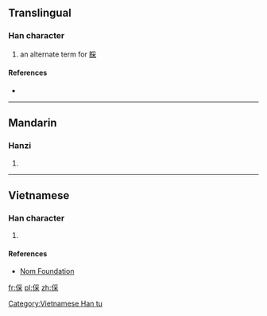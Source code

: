 ==Translingual==

===Han character===
{{Han char|rn=9|rad=人|as=08|sn=10|four=|canj=OBD|ids=⿰亻采}}

# an alternate term for [[睬]]

====References====
* {{Han ref|kx=0109.171|dkj=00822|dj=0233.030|hdz=10181.030|uh=5038|ud=20536}}

----

==Mandarin==

===Hanzi===
{{cmn-hanzi|pin=[[cǎi]] ([[cai3]])|wg=ts'ai<sup>3</sup>}}

# {{defn|lang=cmn|sort=人08}}

----

==Vietnamese==

===Han character===
{{vi-hantu|[[thái]]|rs=人08}}

# {{defn|lang=vi|sort=人08}}

====References====
*[http://nomfoundation.org/common/nom_details.php?codepoint=5038 Nom Foundation]

[[Category:Vietnamese Han tu]]

[[fr:倸]]
[[pl:倸]]
[[zh:倸]]
